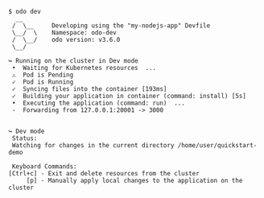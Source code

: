 ```console
$ odo dev
  __
 /  \__     Developing using the "my-nodejs-app" Devfile
 \__/  \    Namespace: odo-dev
 /  \__/    odo version: v3.6.0
 \__/

↪ Running on the cluster in Dev mode
 •  Waiting for Kubernetes resources  ...
 ⚠  Pod is Pending
 ✓  Pod is Running
 ✓  Syncing files into the container [193ms]
 ✓  Building your application in container (command: install) [5s]
 •  Executing the application (command: run)  ...
 -  Forwarding from 127.0.0.1:20001 -> 3000


↪ Dev mode
 Status:
 Watching for changes in the current directory /home/user/quickstart-demo

 Keyboard Commands:
[Ctrl+c] - Exit and delete resources from the cluster
     [p] - Manually apply local changes to the application on the cluster
```